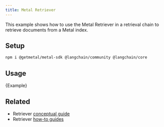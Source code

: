 ```yaml
---
title: Metal Retriever
---
```


This example shows how to use the Metal Retriever in a retrieval chain to retrieve documents from a Metal index.

## Setup


<IntegrationInstallTooltip></IntegrationInstallTooltip>

```bash npm2yarn
npm i @getmetal/metal-sdk @langchain/community @langchain/core
```

## Usage


<CodeBlock language="typescript">{Example}</CodeBlock>

## Related

- Retriever [conceptual guide](/oss/python/concepts/retrievers)
- Retriever [how-to guides](/oss/python/how-to/#retrievers)
